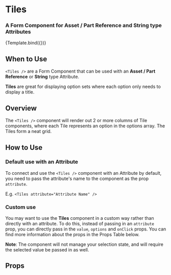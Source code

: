 

<Meta title="Form Components/Tiles" />


# Tiles

### A Form Component for **Asset / Part Reference** and **String** type Attributes

<Canvas>
  <Story
    name="Tiles"
    args={{
      title: 'Tiles Attribute Title',
      description: 'This is the description for the Tiles attribute.',
      value: 'arsenal',
      columns: 2,
      options: [
        {
          name: 'Celtic',
          value: 'celtic',
        },
        {
          name: 'Arsenal',
          value: 'arsenal',
        },
        {
          name: 'Dortmund',
          value: 'dortmund',
        },
        {
          name: 'Ajax',
          value: 'ajax',
        },
      ],
    }}
  >
    {Template.bind({})}
  </Story>
</Canvas>

## When to Use

`<Tiles />` are a Form Component that can be used with an **Asset / Part Reference** or
**String** type Attribute.

**Tiles** are great for displaying option sets where each option only
needs to display a title.

## Overview

The `<Tiles />` component will render out 2 or more columns of Tile components, where each Tile
represents an option in the options array. The Tiles form a neat grid.

## How to Use

### Default use with an Attribute

To connect and use the `<Tiles />` component with an Attribute by default, you need to pass the attribute's name
to the component as the prop `attribute`.

E.g. `<Tiles attribute="Attribute Name" />`

### Custom use

You may want to use the **Tiles** component in a custom way rather than directly
with an attribute. To do this, instead of passing in an `attribute` prop, you
can directly pass in the `value`, `options` and `onClick` props. You can find more
information about the props in the Props Table below.

**Note**: The component will not manage your selection state, and will require
the selected value be passed in as well.

## Props

<ArgsTable of={Tiles} />
